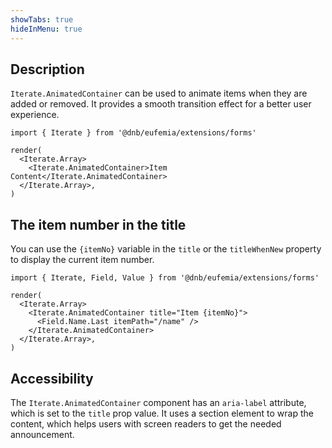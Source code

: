 ```yaml
---
showTabs: true
hideInMenu: true
---
```


## Description

`Iterate.AnimatedContainer` can be used to animate items when they are added or removed. It provides a smooth transition effect for a better user experience.

```tsx
import { Iterate } from '@dnb/eufemia/extensions/forms'

render(
  <Iterate.Array>
    <Iterate.AnimatedContainer>Item Content</Iterate.AnimatedContainer>
  </Iterate.Array>,
)
```

## The item number in the title

You can use the `{itemNo}` variable in the `title` or the `titleWhenNew` property to display the current item number.

```tsx
import { Iterate, Field, Value } from '@dnb/eufemia/extensions/forms'

render(
  <Iterate.Array>
    <Iterate.AnimatedContainer title="Item {itemNo}">
      <Field.Name.Last itemPath="/name" />
    </Iterate.AnimatedContainer>
  </Iterate.Array>,
)
```

## Accessibility

The `Iterate.AnimatedContainer` component has an `aria-label` attribute, which is set to the `title` prop value. It uses a section element to wrap the content, which helps users with screen readers to get the needed announcement.
